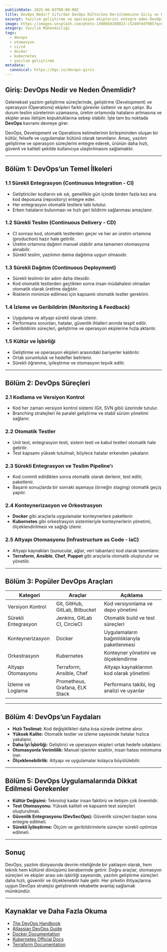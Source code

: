 ```yaml
---
publishDate: 2025-06-03T00:00:00Z
title: DevOps Nedir? Sıfırdan DevOps Kültürüne Derinlemesine Giriş ve Otomasyon Araçları
excerpt: Yazılım geliştirme ve operasyon ekiplerini entegre eden DevOps kültürü, süreçleri, faydaları ve yaygın kullanılan otomasyon araçları hakkında kapsamlı rehber.
image: https://images.unsplash.com/photo-1498050108023-c5249f4df085?q=80&w=2070&auto=format&fit=crop
ategory: Yazılım Mühendisliği 
tags:
  - devops
  - otomasyon
  - ci/cd
  - docker
  - kubernetes
  - yazılım geliştirme
metadata:
  canonical: https://bgs.io/devops-giris
---
```


## Giriş: DevOps Nedir ve Neden Önemlidir?

Geleneksel yazılım geliştirme süreçlerinde, geliştirme (Development) ve operasyon (Operations) ekipleri farklı görevler üstlenir ve ayrı çalışır. Bu durum teslim sürelerinin uzamasına, üretim ortamında hataların artmasına ve ekipler arası iletişim kopukluklarına sebep olabilir. İşte tam bu noktada **DevOps** kavramı devreye girer.

DevOps, Development ve Operations kelimelerinin birleşiminden oluşan bir kültür, felsefe ve uygulamalar bütünü olarak tanımlanır. Amaç, yazılım geliştirme ve operasyon süreçlerini entegre ederek, ürünün daha hızlı, güvenli ve kaliteli şekilde kullanıcıya ulaştırılmasını sağlamaktır.

---

## Bölüm 1: DevOps’un Temel İlkeleri

### 1.1 Sürekli Entegrasyon (Continuous Integration - CI)

- Geliştiriciler kodlarını sık sık, genellikle gün içinde birden fazla kez ana kod deposuna (repository) entegre eder.
- Her entegrasyon otomatik testlere tabi tutulur.
- Erken hataların bulunması ve hızlı geri bildirim sağlanması amaçlanır.

### 1.2 Sürekli Teslim (Continuous Delivery - CD)

- CI sonrası kod, otomatik testlerden geçer ve her an üretim ortamına (production) hazır hale getirilir.
- Üretim ortamına dağıtım manuel olabilir ama tamamen otomasyona alınabilir.
- Sürekli teslim, yazılımın daima dağıtıma uygun olmasıdır.

### 1.3 Sürekli Dağıtım (Continuous Deployment)

- Sürekli teslimin bir adım daha ötesidir.
- Kod otomatik testlerden geçtikten sonra insan müdahalesi olmadan otomatik olarak üretime dağıtılır.
- Risklerin minimize edilmesi için kapsamlı otomatik testler gerektirir.

### 1.4 İzleme ve Geribildirim (Monitoring & Feedback)

- Uygulama ve altyapı sürekli olarak izlenir.
- Performans sorunları, hatalar, güvenlik ihlalleri anında tespit edilir.
- Geribildirim süreçleri, geliştirme ve operasyon ekiplerine hızla aktarılır.

### 1.5 Kültür ve İşbirliği

- Geliştirme ve operasyon ekipleri arasındaki bariyerler kaldırılır.
- Ortak sorumluluk ve hedefler belirlenir.
- Sürekli öğrenme, iyileştirme ve otomasyon teşvik edilir.

---

## Bölüm 2: DevOps Süreçleri

### 2.1 Kodlama ve Versiyon Kontrol

- Kod her zaman versiyon kontrol sistemi (Git, SVN gibi) üzerinde tutulur.
- Branching stratejileri ile paralel geliştirme ve stabil sürüm yönetimi sağlanır.

### 2.2 Otomatik Testler

- Unit test, entegrasyon testi, sistem testi ve kabul testleri otomatik hale getirilir.
- Test kapsamı yüksek tutulmalı, böylece hatalar erkenden yakalanır.

### 2.3 Sürekli Entegrasyon ve Teslim Pipeline’ı

- Kod commit edildikten sonra otomatik olarak derlenir, test edilir, paketlenir.
- Başarılı sonuçlarda bir sonraki aşamaya (örneğin staging) otomatik geçiş yapılır.

### 2.4 Konteynerizasyon ve Orkestrasyon

- **Docker** gibi araçlarla uygulamalar konteynerlere paketlenir.
- **Kubernetes** gibi orkestrasyon sistemleriyle konteynerlerin yönetimi, ölçeklendirilmesi ve sağlığı izlenir.

### 2.5 Altyapı Otomasyonu (Infrastructure as Code - IaC)

- Altyapı kaynakları (sunucular, ağlar, veri tabanları) kod olarak tanımlanır.
- **Terraform**, **Ansible**, **Chef**, **Puppet** gibi araçlarla otomatik oluşturulur ve yönetilir.

---

## Bölüm 3: Popüler DevOps Araçları

| Kategori                 | Araçlar                          | Açıklama                                             |
|--------------------------|---------------------------------|-----------------------------------------------------|
| Versiyon Kontrol         | Git, GitHub, GitLab, Bitbucket  | Kod versiyonlama ve depo yönetimi                    |
| Sürekli Entegrasyon      | Jenkins, GitLab CI, CircleCI    | Otomatik build ve test süreçleri                     |
| Konteynerizasyon        | Docker                          | Uygulamaların bağımlılıklarıyla paketlenmesi         |
| Orkestrasyon             | Kubernetes                     | Konteyner yönetimi ve ölçeklendirme                  |
| Altyapı Otomasyonu       | Terraform, Ansible, Chef        | Altyapı kaynaklarının kod olarak yönetimi             |
| İzleme ve Loglama        | Prometheus, Grafana, ELK Stack  | Performans takibi, log analizi ve uyarılar            |

---

## Bölüm 4: DevOps’un Faydaları

- **Hızlı Teslimat:** Kod değişiklikleri daha kısa sürede üretime alınır.
- **Yüksek Kalite:** Otomatik testler ve izleme sayesinde hatalar hızlıca yakalanır.
- **Daha İyi İşbirliği:** Geliştirici ve operasyon ekipleri ortak hedefe odaklanır.
- **Otomasyonla Verimlilik:** Manuel işlemler azaltılır, insan hatası minimuma iner.
- **Ölçeklenebilirlik:** Altyapı ve uygulamalar kolayca büyütülebilir.

---

## Bölüm 5: DevOps Uygulamalarında Dikkat Edilmesi Gerekenler

- **Kültür Değişimi:** Teknoloji kadar insan faktörü ve iletişim çok önemlidir.
- **Test Otomasyonu:** Yüksek kaliteli ve kapsamlı test süreçleri oluşturulmalı.
- **Güvenlik Entegrasyonu (DevSecOps):** Güvenlik süreçleri baştan sona entegre edilmeli.
- **Sürekli İyileştirme:** Ölçüm ve geribildirimlerle süreçler sürekli optimize edilmeli.

---

## Sonuç

DevOps, yazılım dünyasında devrim niteliğinde bir yaklaşım olarak, hem teknik hem kültürel dönüşümü beraberinde getirir. Doğru araçlar, otomasyon süreçleri ve ekipler arası sıkı işbirliği sayesinde, yazılım geliştirme süreçleri daha hızlı, güvenilir ve ölçeklenebilir hale gelir. Her şirketin ihtiyaçlarına uygun DevOps stratejisi geliştirerek rekabette avantaj sağlamak mümkündür.

---

## Kaynaklar ve Daha Fazla Okuma

- [The DevOps Handbook](https://itrevolution.com/book/the-devops-handbook/)
- [Atlassian DevOps Guide](https://www.atlassian.com/devops)
- [Docker Documentation](https://docs.docker.com/)
- [Kubernetes Official Docs](https://kubernetes.io/docs/)
- [Terraform Documentation](https://www.terraform.io/docs/)

